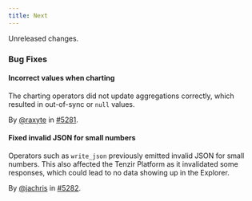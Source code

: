 ```yaml
---
title: Next
---
```


Unreleased changes.

### Bug Fixes

#### Incorrect values when charting

The charting operators did not update aggregations correctly, which resulted in
out-of-sync or `null` values.

By [@raxyte](https://github.com/raxyte) in [#5281](https://github.com/tenzir/tenzir/pull/5281).

#### Fixed invalid JSON for small numbers

Operators such as `write_json` previously emitted invalid JSON for small
numbers. This also affected the Tenzir Platform as it invalidated some
responses, which could lead to no data showing up in the Explorer.

By [@jachris](https://github.com/jachris) in [#5282](https://github.com/tenzir/tenzir/pull/5282).
